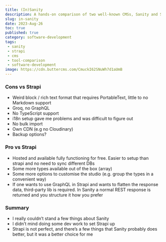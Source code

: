 ```yaml
---
title: (In)Sanity
description: A hands-on comparison of two well-known CMSs, Sanity and Strapi - and why I picked Strapi in the end
slug: in-sanity
date: 2023-Aug-26
toc: true
published: true
category: software-development
tags:
 - sanity
 - strapi
 - cms
 - tool-comparison
 - software-development
image: https://cdn.buttercms.com/CmuckI62SNuWh7d1aUmB
---
```


### Cons vs Strapi

- Weird block / rich text format that requires PortableText, little to no Markdown support
- Groq, no GraphQL
- No TypeScript support
- i18n setup gave me problems and was difficult to figure out
- No bulk import
- Own CDN (e.g no Cloudinary)
- Backup options?

### Pro vs Strapi

- Hosted and available fully functioning for free. Easier to setup than strapi and no need to sync different DBs
- Some more types available out of the box (array)
- Some more options to customise the studio (e.g. group the types in a convenient way)
- If one wants to use GraphQL in Strapi and wants to flatten the response data, third-party lib is required. In Sanity a normal REST response is returned and you structure it how you prefer

### Summary

- I really couldn’t stand a few things about Sanity
- I didn’t mind doing some dev work to set Strapi up
- Strapi is not perfect, and there’s a few things that Sanity probably does better, but it was a better choice for me
